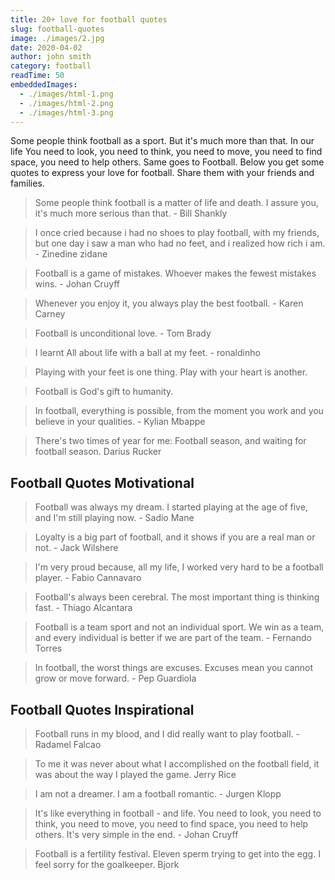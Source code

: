 ```yaml
---
title: 20+ love for football quotes
slug: football-quotes
image: ./images/2.jpg
date: 2020-04-02
author: john smith
category: football
readTime: 50
embeddedImages:
  - ./images/html-1.png
  - ./images/html-2.png
  - ./images/html-3.png
---
```



Some people think football as a sport. But it's much more than that. In our life You need to look, you need to think, you need to move, you need to find space, you need to help others. Same goes to Football. Below you get some quotes to express your love for football. Share them with your friends and families.

> Some people think football is a matter of life and death. I assure you, it's much more serious than that. - Bill Shankly

> I once cried because i had no shoes to play football, with my friends, but one day i saw a man who had no feet, and i realized how rich i am. - Zinedine zidane

> Football is a game of mistakes. Whoever makes the fewest mistakes wins. - Johan Cruyff

> Whenever you enjoy it, you always play the best football. - Karen Carney

> Football is unconditional love. - Tom Brady

> I learnt All about life with a ball at my feet. - ronaldinho

> Playing with your feet is one thing. Play with your heart is another.

> Football is God's gift to humanity.

> In football, everything is possible, from the moment you work and you believe in your qualities. - Kylian Mbappe

> There's two times of year for me: Football season, and waiting for football season. Darius Rucker

## Football Quotes Motivational

> Football was always my dream. I started playing at the age of five, and I'm still playing now. - Sadio Mane

> Loyalty is a big part of football, and it shows if you are a real man or not. - Jack Wilshere

> I'm very proud because, all my life, I worked very hard to be a football player. - Fabio Cannavaro

> Football's always been cerebral. The most important thing is thinking fast. - Thiago Alcantara

> Football is a team sport and not an individual sport. We win as a team, and every individual is better if we are part of the team. - Fernando Torres

> In football, the worst things are excuses. Excuses mean you cannot grow or move forward. - Pep Guardiola

## Football Quotes Inspirational

> Football runs in my blood, and I did really want to play football. - Radamel Falcao

> To me it was never about what I accomplished on the football field, it was about the way I played the game. Jerry Rice

> I am not a dreamer. I am a football romantic. - Jurgen Klopp

> It's like everything in football - and life. You need to look, you need to think, you need to move, you need to find space, you need to help others. It's very simple in the end. - Johan Cruyff

> Football is a fertility festival. Eleven sperm trying to get into the egg. I feel sorry for the goalkeeper. Bjork
